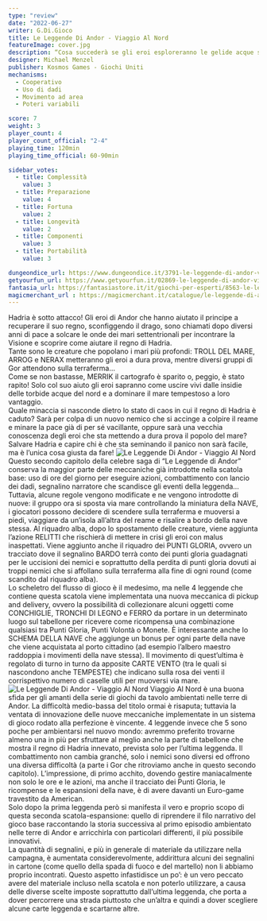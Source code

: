 ```yaml
---
type: "review"
date: "2022-06-27"
writer: G.Di.Gioco
title: Le Leggende Di Andor - Viaggio Al Nord
featureImage: cover.jpg
description: “Cosa succederà se gli eroi esploreranno le gelide acque settentrionali?”
designer: Michael Menzel
publisher: Kosmos Games - Giochi Uniti
mechanisms:
  - Cooperativo
  - Uso di dadi
  - Movimento ad area
  - Poteri variabili

score: 7
weight: 3
player_count: 4
player_count_official: "2-4"
playing_time: 120min
playing_time_official: 60-90min

sidebar_votes:
  - title: Complessità
    value: 3
  - title: Preparazione
    value: 4
  - title: Fortuna
    value: 2
  - title: Longevità
    value: 2
  - title: Componenti
    value: 3
  - title: Portabilità
    value: 3

dungeondice_url: https://www.dungeondice.it/3791-le-leggende-di-andor-viaggio-al-nord.html
getyourfun_url: https://www.getyourfun.it/02869-le-leggende-di-andor-viaggio-al-nord-giochi-avventura.html
fantasia_url: https://fantasiastore.it/it/giochi-per-esperti/8563-le-leggende-di-andor-viaggio-al-nord-espansione.html
magicmerchant_url : https://magicmerchant.it/catalogue/le-leggende-di-andor-viaggio-al-nord-30703/
---
```


<Setting>
  Hadria è sotto attacco! Gli eroi di Andor che hanno aiutato il principe a
  recuperare il suo regno, sconfiggendo il drago, sono chiamati dopo diversi
  anni di pace a solcare le onde dei mari settentrionali per incontrare la
  Visione e scoprire come aiutare il regno di Hadria.
  <br />
  Tante sono le creature che popolano i mari più profondi: TROLL DEL MARE, ARROG
  e NERAX metteranno gli eroi a dura prova, mentre diversi gruppi di Gor
  attendono sulla terraferma...
  <br />
  Come se non bastasse, MERRIK il cartografo è sparito o, peggio, è stato
  rapito! Solo col suo aiuto gli eroi sapranno come uscire vivi dalle insidie
  delle torbide acque del nord e a dominare il mare tempestoso a loro vantaggio.
  <br />
  Quale minaccia si nasconde dietro lo stato di caos in cui il regno di Hadria è
  caduto? Sarà per colpa di un nuovo nemico che si accinge a colpire il reame e
  minare la pace già di per sé vacillante, oppure sarà una vecchia conoscenza
  degli eroi che sta mettendo a dura prova il popolo del mare?
  <br />
  Salvare Hadria e capire chi è che sta seminando il panico non sarà facile, ma
  è l’unica cosa giusta da fare!
</Setting>

<img src="./game1.jpg" alt="Le Leggende Di Andor - Viaggio Al Nord" />

<Rules>
  Questo secondo capitolo della celebre saga di “Le Leggende di Andor” conserva
  la maggior parte delle meccaniche già introdotte nella scatola base: uso di
  ore del giorno per eseguire azioni, combattimento con lancio dei dadi,
  segnalino narratore che scandisce gli eventi della leggenda… Tuttavia, alcune
  regole vengono modificate e ne vengono introdotte di nuove: il gruppo ora si
  sposta via mare controllando la miniatura della NAVE, i giocatori possono
  decidere di scendere sulla terraferma e muoversi a piedi, viaggiare da
  un’isola all’altra del reame e risalire a bordo della nave stessa. Al riquadro
  alba, dopo lo spostamento delle creature, viene aggiunta l’azione RELITTI che
  rischierà di mettere in crisi gli eroi con malus inaspettati. Viene aggiunto
  anche il riquadro dei PUNTI GLORIA, ovvero un tracciato dove il segnalino
  BARDO terrà conto dei punti gloria guadagnati per le uccisioni dei nemici e
  soprattutto della perdita di punti gloria dovuti ai troppi nemici che si
  affollano sulla terraferma alla fine di ogni round (come scandito dal riquadro
  alba).
  <br />
  Lo scheletro del flusso di gioco è il medesimo, ma nelle 4 leggende che
  contiene questa scatola viene implementata una nuova meccanica di pickup and
  delivery, ovvero la possibilità di collezionare alcuni oggetti come
  CONCHIGLIE, TRONCHI DI LEGNO e FERRO da portare in un determinato luogo sul
  tabellone per ricevere come ricompensa una combinazione qualsiasi tra Punti
  Gloria, Punti Volontà o Monete. È interessante anche lo SCHEMA DELLA NAVE che
  aggiunge un bonus per ogni parte della nave che viene acquistata al porto
  cittadino (ad esempio l’albero maestro raddoppia i movimenti della nave
  stessa). Il movimento di quest’ultima è regolato di turno in turno da apposite
  CARTE VENTO (tra le quali si nascondono anche TEMPESTE) che indicano sulla
  rosa dei venti il corrispettivo numero di caselle utili per muoversi via mare.
</Rules>

<img src="./game2.jpg" alt="Le Leggende Di Andor - Viaggio Al Nord" />

<Feedback>
  Viaggio Al Nord è una buona sfida per gli amanti della serie di giochi da
  tavolo ambientati nelle terre di Andor. La difficoltà medio-bassa del titolo
  ormai è risaputa; tuttavia la ventata di innovazione delle nuove meccaniche
  implementate in un sistema di gioco rodato alla perfezione è vincente. 4
  leggende invece che 5 sono poche per ambientarsi nel nuovo mondo: avremmo
  preferito trovarne almeno una in più per sfruttare al meglio anche la parte di
  tabellone che mostra il regno di Hadria innevato, prevista solo per l’ultima
  leggenda. Il combattimento non cambia granché, solo i nemici sono diversi ed
  offrono una diversa difficoltà (a parte i Gor che ritroviamo anche in questo
  secondo capitolo). L’impressione, di primo acchito, dovendo gestire
  maniacalmente non solo le ore e le azioni, ma anche il tracciato dei Punti
  Gloria, le ricompense e le espansioni della nave, è di avere davanti un
  Euro-game travestito da American.
  <br />
  Solo dopo la prima leggenda però si manifesta il vero e proprio scopo di
  questa seconda scatola-espansione: quello di riprendere il filo narrativo del
  gioco base raccontando la storia successiva al primo episodio ambientato nelle
  terre di Andor e arricchirla con particolari differenti, il più possibile
  innovativi.
  <br />
  La quantità di segnalini, e più in generale di materiale da utilizzare nella
  campagna, è aumentata considerevolmente, addirittura alcuni dei segnalini in
  cartone (come quello della spada di fuoco e del martello) non li abbiamo
  proprio incontrati. Questo aspetto infastidisce un po’: è un vero peccato
  avere del materiale incluso nella scatola e non poterlo utilizzare, a causa
  delle diverse scelte imposte soprattutto dall’ultima leggenda, che porta a
  dover percorrere una strada piuttosto che un’altra e quindi a dover scegliere
  alcune carte leggenda e scartarne altre.
</Feedback>

<Instagram id="CfTqejtjAtr" />
